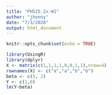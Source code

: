 ```yaml
---
title: "PH525.2x-W1"
author: "jhonny"
date: "7/3/2020"
output: html_document
---
```


```r
knitr::opts_chunk$set(echo = TRUE)
```

```r
library(UsingR)
library(dplyr)
X <- matrix(c(1,1,1,1,0,0,1,1),nrow=4)
rownames(X) <- c("a","a","b","b")
beta <- c(5, 2)
Y <- c(1,0)
lm(Y~beta)
```



